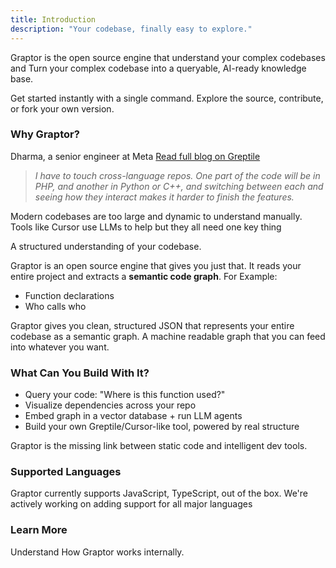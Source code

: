 ```yaml
---
title: Introduction
description: "Your codebase, finally easy to explore."
---
```


Graptor is the open source engine that understand your complex codebases and Turn 
your complex codebase into a queryable, AI-ready knowledge base.

<CardGroup cols={2}>
  <Card
    title="Install via npm"
    icon="npm"
    href="https://www.npmjs.com/package/graptor"
  >
    Get started instantly with a single command.
  </Card>
  <Card
    title="View on GitHub"
    icon="github"
    href="https://github.com/sarthaksharma27/graptor"
  >
    Explore the source, contribute, or fork your own version.
  </Card>
</CardGroup>

### Why Graptor?

Dharma, a senior engineer at Meta [Read full blog on Greptile](https://www.greptile.com/blog/100-devs)

> _I have to touch cross-language repos. One part of the code will be in PHP, and another
in Python or C++, and switching between each and seeing how they interact makes it harder
to finish the features._

Modern codebases are too large and dynamic to understand manually.
Tools like Cursor use LLMs to help but they all need one key thing


A structured understanding of your codebase.

Graptor is an open source engine that gives you just that. It reads your entire project and extracts a **semantic code graph**. For Example:

- Function declarations
- Who calls who

Graptor gives you clean, structured JSON that represents your entire codebase as a
semantic graph.
A machine readable graph that you can feed into whatever you want.


### What Can You Build With It?

- Query your code: "Where is this function used?"
- Visualize dependencies across your repo
- Embed graph in a vector database + run LLM agents
- Build your own Greptile/Cursor-like tool, powered by real structure

Graptor is the missing link between static code and intelligent dev tools.

### Supported Languages

Graptor currently supports JavaScript, TypeScript, out of the box.
We're actively working on adding support for all major languages

### Learn More

<CardGroup cols={2}>
  <Card
    title="How Graptor works"
    icon="gears"
    href="https://www.npmjs.com/package/graptor"
  >
    Understand How Graptor works internally.
  </Card>
</CardGroup>
